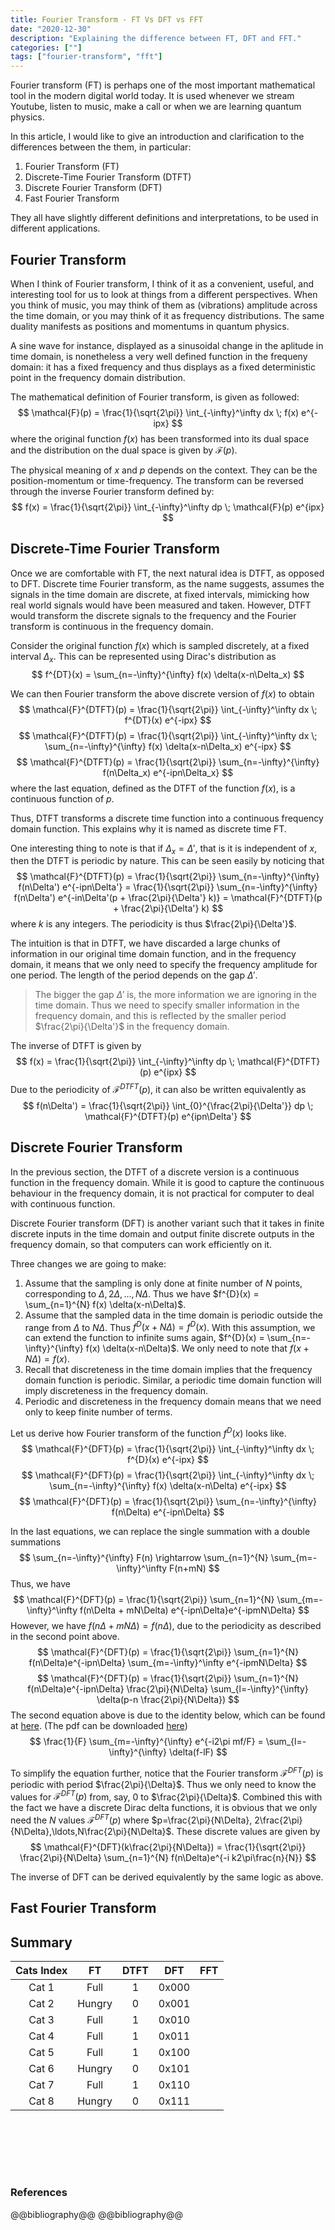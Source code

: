```yaml
---
title: Fourier Transform - FT Vs DFT vs FFT
date: "2020-12-30"
description: "Explaining the difference between FT, DFT and FFT."
categories: [""]
tags: ["fourier-transform", "fft"]
---
```




Fourier transform (FT) is perhaps one of the most important mathematical tool in the modern digital world today. It is used whenever we stream Youtube, listen to music, make a call or when we are learning quantum physics. 

In this article, I would like to give an introduction and clarification to the differences between the them, in particular:
1. Fourier Transform (FT)
2. Discrete-Time Fourier Transform (DTFT)
3. Discrete Fourier Transform (DFT)
4. Fast Fourier Transform

They all have slightly different definitions and interpretations, to be used in different applications.

## Fourier Transform

When I think of Fourier transform, I think of it as a convenient, useful, and interesting tool for us to look at things from a different perspectives. When you think of music, you may think of them as (vibrations) amplitude across the time domain, or you may think of it as frequency distributions. The same duality manifests as positions and momentums in quantum physics.

A sine wave for instance, displayed as a sinusoidal change in the aplitude in time domain, is nonetheless a very well defined function in the frequeny domain: it has a fixed frequency and thus displays as a fixed deterministic point in the frequency domain distribution.

The mathematical definition of Fourier transform, is given as followed:
$$
\mathcal{F}(p) = \frac{1}{\sqrt{2\pi}} \int_{-\infty}^\infty dx \; f(x) e^{-ipx}
$$
where the original function $f(x)$ has been transformed into its dual space and the distribution on the dual space is given by $\mathcal{F}(p)$. 

The physical meaning of $x$ and $p$ depends on the context. They can be the position-momentum or time-frequency. The transform can be reversed through the inverse Fourier transform defined by:
$$
f(x) = \frac{1}{\sqrt{2\pi}} \int_{-\infty}^\infty dp \; \mathcal{F}(p) e^{ipx}
$$

## Discrete-Time Fourier Transform

Once we are comfortable with FT, the next natural idea is DTFT, as opposed to DFT. Discrete time Fourier transform, as the name suggests, assumes the signals in the time domain are discrete, at fixed intervals, mimicking how real world signals would have been measured and taken. However, DTFT would transform the discrete signals to the frequency and the Fourier transform is continuous in the frequency domain.

Consider the original function $f(x)$ which is sampled discretely, at a fixed interval $\Delta_x$. This can be represented using Dirac's distribution as
$$
f^{DT}(x) = \sum_{n=-\infty}^{\infty} f(x) \delta(x-n\Delta_x)
$$

We can then Fourier transform the above discrete version of $f(x)$ to obtain
$$
\mathcal{F}^{DTFT}(p) = \frac{1}{\sqrt{2\pi}} \int_{-\infty}^\infty dx \; f^{DT}(x) e^{-ipx}
$$
$$
\mathcal{F}^{DTFT}(p) = \frac{1}{\sqrt{2\pi}} \int_{-\infty}^\infty dx \; \sum_{n=-\infty}^{\infty} f(x) \delta(x-n\Delta_x) e^{-ipx}
$$
$$
\mathcal{F}^{DTFT}(p) = \frac{1}{\sqrt{2\pi}} \sum_{n=-\infty}^{\infty} f(n\Delta_x) e^{-ipn\Delta_x}
$$
where the last equation, defined as the DTFT of the function $f(x)$, is a continuous function of $p$. 

Thus, DTFT transforms a discrete time function into a continuous frequency domain function. This explains why it is named as discrete time FT.

One interesting thing to note is that if $\Delta_x = \Delta'$, that is it is independent of $x$, then the DTFT is periodic by nature. This can be seen easily by noticing that
$$
\mathcal{F}^{DTFT}(p) = \frac{1}{\sqrt{2\pi}} \sum_{n=-\infty}^{\infty} f(n\Delta') e^{-ipn\Delta'} = \frac{1}{\sqrt{2\pi}} \sum_{n=-\infty}^{\infty} f(n\Delta') e^{-in\Delta'(p + \frac{2\pi}{\Delta'} k)} = \mathcal{F}^{DTFT}(p + \frac{2\pi}{\Delta'} k)
$$
where $k$ is any integers. The periodicity is thus $\frac{2\pi}{\Delta'}$.

The intuition is that in DTFT, we have discarded a large chunks of information in our original time domain function, and in the frequency domain, it means that we only need to specify the frequency amplitude for one period. The length of the period depends on the gap $\Delta'$.

> The bigger the gap $\Delta'$ is, the more information we are ignoring in the time domain. Thus we need to specify smaller information in the frequency domain, and this is reflected by the smaller period $\frac{2\pi}{\Delta'}$ in the frequency domain.

The inverse of DTFT is given by 
$$
f(x) = \frac{1}{\sqrt{2\pi}} \int_{-\infty}^\infty dp \; \mathcal{F}^{DTFT}(p) e^{ipx}
$$
Due to the periodicity of $\mathcal{F}^{DTFT}(p)$, it can also be written equivalently as
$$
f(n\Delta') = \frac{1}{\sqrt{2\pi}} \int_{0}^{\frac{2\pi}{\Delta'}} dp \; \mathcal{F}^{DTFT}(p) e^{ipn\Delta'}
$$

## Discrete Fourier Transform

In the previous section, the DTFT of a discrete version is a continuous function in the frequency domain. While it is good to capture the continuous behaviour in the frequency domain, it is not practical for computer to deal with continuous function.

Discrete Fourier transform (DFT) is another variant such that it takes in finite discrete inputs in the time domain and output finite discrete outputs in the frequency domain, so that computers can work efficiently on it.

Three changes we are going to make:
1. Assume that the sampling is only done at finite number of $N$ points, corresponding to $\Delta, 2\Delta,\ldots,N\Delta$. Thus we have $f^{D}(x) = \sum_{n=1}^{N} f(x) \delta(x-n\Delta)$.
2. Assume that the sampled data in the time domain is periodic outside the range from $\Delta$ to $N\Delta$. Thus $f^{D}(x + N\Delta) = f^{D}(x)$. With this assumption, we can extend the function to infinite sums again, $f^{D}(x) = \sum_{n=-\infty}^{\infty} f(x) \delta(x-n\Delta)$. We only need to note that $f(x+N\Delta) = f(x)$.
3. Recall that discreteness in the time domain implies that the frequency domain function is periodic. Similar, a periodic time domain function will imply discreteness in the frequency domain.
4. Periodic and discreteness in the frequency domain means that we need only to keep finite number of terms.

Let us derive how Fourier transform of the function $f^{D}(x)$ looks like.
$$
\mathcal{F}^{DFT}(p) = \frac{1}{\sqrt{2\pi}} \int_{-\infty}^\infty dx \; f^{D}(x) e^{-ipx}
$$
$$
\mathcal{F}^{DFT}(p) = \frac{1}{\sqrt{2\pi}} \int_{-\infty}^\infty dx \; \sum_{n=-\infty}^{\infty} f(x) \delta(x-n\Delta) e^{-ipx}
$$
$$
\mathcal{F}^{DFT}(p) = \frac{1}{\sqrt{2\pi}} \sum_{n=-\infty}^{\infty} f(n\Delta) e^{-ipn\Delta}
$$

In the last equations, we can replace the single summation with a double summations
$$
\sum_{n=-\infty}^{\infty} F(n) \rightarrow \sum_{n=1}^{N} \sum_{m=-\infty}^\infty F(n+mN)
$$
Thus, we have
$$
\mathcal{F}^{DFT}(p) = \frac{1}{\sqrt{2\pi}} \sum_{n=1}^{N} \sum_{m=-\infty}^\infty f(n\Delta + mN\Delta) e^{-ipn\Delta}e^{-ipmN\Delta}
$$
However, we have $f(n\Delta + mN\Delta) = f(n\Delta)$, due to the periodicity as described in the second point above.
$$
\mathcal{F}^{DFT}(p) = \frac{1}{\sqrt{2\pi}} \sum_{n=1}^{N} f(n\Delta)e^{-ipn\Delta} \sum_{m=-\infty}^\infty  e^{-ipmN\Delta}
$$
$$
\mathcal{F}^{DFT}(p) = \frac{1}{\sqrt{2\pi}} \sum_{n=1}^{N} f(n\Delta)e^{-ipn\Delta} \frac{2\pi}{N\Delta} \sum_{l=-\infty}^{\infty} \delta(p-n \frac{2\pi}{N\Delta})
$$
The second equation above is due to the identity below, which can be found at <a target="_blank" href="http://fourier.eng.hmc.edu/e102/lectures/ExponentialDelta.pdf">here</a>. (The pdf can be downloaded <a href={diracDeltaExponentialFile} download>here</a>)
$$
\frac{1}{F} \sum_{m=-\infty}^{\infty} e^{-i2\pi mf/F} = \sum_{l=-\infty}^{\infty} \delta(f-lF)
$$

To simplify the equation further, notice that the Fourier transform $\mathcal{F}^{DFT}(p)$ is periodic with period $\frac{2\pi}{\Delta}$. Thus we only need to know the values for $\mathcal{F}^{DFT}(p)$ from, say, $0$ to $\frac{2\pi}{\Delta}$. Combined this with the fact we have a discrete Dirac delta functions, it is obvious that we only need the $N$ values $\mathcal{F}^{DFT}(p)$ where $p=\frac{2\pi}{N\Delta}, 2\frac{2\pi}{N\Delta},\ldots,N\frac{2\pi}{N\Delta}$. These discrete values are given by
$$
\mathcal{F}^{DFT}(k\frac{2\pi}{N\Delta}) = \frac{1}{\sqrt{2\pi}} \frac{2\pi}{N\Delta} \sum_{n=1}^{N} f(n\Delta)e^{-i k2\pi\frac{n}{N}}
$$

The inverse of DFT can be derived equivalently by the same logic as above.

## Fast Fourier Transform


## Summary

| Cats Index | FT | DTFT | DFT | FFT
| :--------: | :----: | :------: | :---------: | :---------: |
|Cat 1    |  Full  |    1     |    0x000    |
|Cat 2    | Hungry |    0     |    0x001    |
|   Cat 3    |  Full  |    1     |    0x010    |
|   Cat 4    |  Full  |    1     |    0x011    |
|   Cat 5    |  Full  |    1     |    0x100    |
|   Cat 6    | Hungry |    0     |    0x101    |
|   Cat 7    |  Full  |    1     |    0x110    |
|   Cat 8    | Hungry |    0     |    0x111    |

<br /><br />

<br /><br />

### References

@@bibliography@@
@@bibliography@@